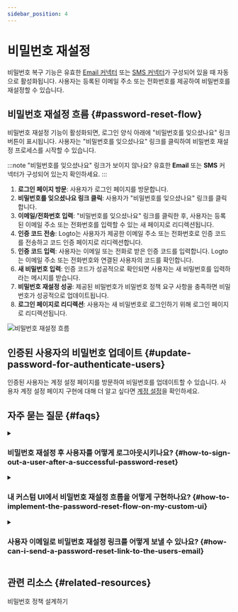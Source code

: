 ```yaml
---
sidebar_position: 4
---
```


# 비밀번호 재설정

비밀번호 복구 기능은 유효한 [Email 커넥터](/connectors/email-connectors) 또는 [SMS 커넥터](/connectors/sms-connectors)가 구성되어 있을 때 자동으로 활성화됩니다. 사용자는 등록된 이메일 주소 또는 전화번호를 제공하여 비밀번호를 재설정할 수 있습니다.

## 비밀번호 재설정 흐름 \{#password-reset-flow}

비밀번호 재설정 기능이 활성화되면, 로그인 양식 아래에 "비밀번호를 잊으셨나요" 링크 버튼이 표시됩니다. 사용자는 "비밀번호를 잊으셨나요" 링크를 클릭하여 비밀번호 재설정 프로세스를 시작할 수 있습니다.

:::note
"비밀번호를 잊으셨나요" 링크가 보이지 않나요? 유효한 **Email** 또는 **SMS** 커넥터가 구성되어 있는지 확인하세요.
:::

1. **로그인 페이지 방문**: 사용자가 로그인 페이지를 방문합니다.
2. **비밀번호를 잊으셨나요 링크 클릭**: 사용자가 "비밀번호를 잊으셨나요" 링크를 클릭합니다.
3. **이메일/전화번호 입력**: "비밀번호를 잊으셨나요" 링크를 클릭한 후, 사용자는 등록된 이메일 주소 또는 전화번호를 입력할 수 있는 새 페이지로 리디렉션됩니다.
4. **인증 코드 전송**: Logto는 사용자가 제공한 이메일 주소 또는 전화번호로 인증 코드를 전송하고 코드 인증 페이지로 리디렉션합니다.
5. **인증 코드 입력**: 사용자는 이메일 또는 전화로 받은 인증 코드를 입력합니다. Logto는 이메일 주소 또는 전화번호와 연결된 사용자의 코드를 확인합니다.
6. **새 비밀번호 입력**: 인증 코드가 성공적으로 확인되면 사용자는 새 비밀번호를 입력하라는 메시지를 받습니다.
7. **비밀번호 재설정 성공**: 제공된 비밀번호가 비밀번호 정책 요구 사항을 충족하면 비밀번호가 성공적으로 업데이트됩니다.
8. **로그인 페이지로 리디렉션**: 사용자는 새 비밀번호로 로그인하기 위해 로그인 페이지로 리디렉션됩니다.

<img src="/img/assets/reset-password.png" alt="비밀번호 재설정 흐름" />

## 인증된 사용자의 비밀번호 업데이트 \{#update-password-for-authenticate-users}

인증된 사용자는 계정 설정 페이지를 방문하여 비밀번호를 업데이트할 수 있습니다. 사용자 계정 설정 페이지 구현에 대해 더 알고 싶다면 [계정 설정](/end-user-flows/account-settings/)을 확인하세요.

## 자주 묻는 질문 \{#faqs}

<details>
  <summary>

### 비밀번호 재설정 후 사용자를 어떻게 로그아웃시키나요? \{#how-to-sign-out-a-user-after-a-successful-password-reset}

</summary>

사용자가 비밀번호를 성공적으로 재설정하면 알림을 받기 위해 `PostResetPassword` [웹훅 이벤트](/developers/webhooks/webhooks-events#user-interaction-hook-events)를 구독하세요. 그런 다음 사용자의 현재 세션을 무효화하고 로그인 페이지로 리디렉션하기 위해 [로그아웃](/end-user-flows/sign-out) 동작을 트리거할 수 있습니다.

</details>

<details>
  <summary>

### 내 커스텀 UI에서 비밀번호 재설정 흐름을 어떻게 구현하나요? \{#how-to-implement-the-password-reset-flow-on-my-custom-ui}

</summary>

Logto의 **Management API**와 **Account API**를 사용하여 자체 비밀번호 재설정 흐름을 구현할 수 있습니다. 자세한 내용은 [계정 설정](/end-user-flows/account-settings/)을 확인하세요.

</details>

<details>
  <summary>

### 사용자 이메일로 비밀번호 재설정 링크를 어떻게 보낼 수 있나요? \{#how-can-i-send-a-password-reset-link-to-the-users-email}

</summary>

자체 호스팅된 비밀번호 재설정 엔드포인트를 생성하고 Logto SDK를 활용하여 [`first_screen`](/end-user-flows/authentication-parameters/first-screen)을 `reset-password`로 설정하여 로그인 요청을 시작할 수 있습니다. 이렇게 하면 사용자가 비밀번호 재설정 페이지로 원활하게 리디렉션됩니다.

</details>

## 관련 리소스 \{#related-resources}

<Url href="https://blog.logto.io/design-your-password-policy">비밀번호 정책 설계하기</Url>
